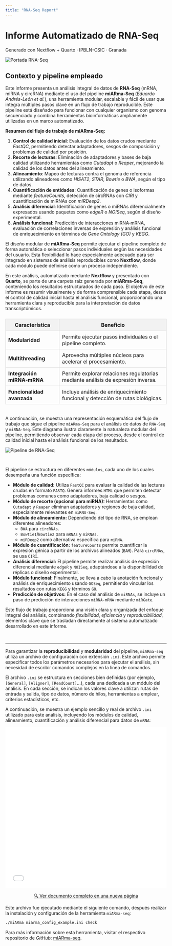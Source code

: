 ```yaml
---
title: "RNA-Seq Report"
---
```



<!-- &&&&&&&&&&&&&&&&&&&&&&&&&&&&&&&&&&&&&&&&&&&&&&&&&&&&&&&&&&&&&&&&&&&&&&&&&&&&&&&&&&&&&&&&&&&&&&&&&&&&&&&&& -->
<!--  TAB 1: INICIO -->
<!-- &&&&&&&&&&&&&&&&&&&&&&&&&&&&&&&&&&&&&&&&&&&&&&&&&&&&&&&&&&&&&&&&&&&&&&&&&&&&&&&&&&&&&&&&&&&&&&&&&&&&&&&&& -->

<div class="informe-titulo">
  <h1>Informe Automatizado de RNA-Seq</h1>
  <p>Generado con Nextflow + Quarto · IPBLN-CSIC · Granada</p>
</div>


<div class="portada-imagen">
  <img src="resources/1-essential/1-images/1-portada/bulk_rna_seq_cover.jpg" alt="Portada RNA-Seq">
</div>


<div class="informe-resumen">

<h2>Contexto y pipeline empleado</h2>

<p>
    Este informe presenta un análisis integral de datos de <strong>RNA-Seq</strong> (mRNA, miRNA y circRNA) mediante el uso del pipeline <strong>miARma‑Seq</strong> (<em>Eduardo Andrés-León et al.</em>), una herramienta modular, escalable y fácil de usar que integra múltiples pasos clave en un flujo de trabajo reproducible. Este pipeline está diseñado para funcionar con cualquier organismo con genoma secuenciado y combina herramientas bioinformáticas ampliamente utilizadas en un marco automatizado.
</p>

<p>
    <strong>Resumen del flujo de trabajo de miARma‑Seq:</strong>
</p>

<ol>
    <li><strong>Control de calidad inicial</strong>: Evaluación de los datos crudos mediante <em>FastQC</em>, permitiendo detectar adaptadores, sesgos de composición y problemas de calidad por posición.</li>
    <li><strong>Recorte de lecturas</strong>: Eliminación de adaptadores y bases de baja calidad utilizando herramientas como <em>Cutadapt</em> o <em>Reaper</em>, mejorando la calidad de los datos antes del alineamiento.</li>
    <li><strong>Alineamiento</strong>: Mapeo de lecturas contra el genoma de referencia utilizando alineadores como <em>HISAT2</em>, <em>STAR</em>, <em>Bowtie</em> o <em>BWA</em>, según el tipo de datos.</li>
    <li><strong>Cuantificación de entidades</strong>: Cuantificación de genes o isoformas mediante <em>featureCounts</em>, detección de circRNAs con <em>CIRI</em> y cuantificación de miRNAs con <em>miRDeep2</em>.</li>
    <li><strong>Análisis diferencial</strong>: Identificación de genes o miRNAs diferencialmente expresados usando paquetes como <em>edgeR</em> o <em>NOISeq</em>, según el diseño experimental.</li>
    <li><strong>Análisis funcional</strong>: Predicción de interacciones miRNA‑mRNA, evaluación de correlaciones inversas de expresión y análisis funcional de enriquecimiento en términos de <em>Gene Ontology (GO)</em> y <em>KEGG</em>.</li>
</ol>

<p>
    El diseño modular de <strong>miARma‑Seq</strong>  permite ejecutar el pipeline completo de forma automática o seleccionar pasos individuales según las necesidades del usuario. Esta flexibilidad lo hace especialmente adecuado para ser integrado en sistemas de análisis reproducibles como <strong>Nextflow</strong>, donde cada módulo puede definirse como un proceso independiente.
</p>

<p>
    En este análisis, automatizado mediante <strong>Nextflow</strong> y presentado con <strong>Quarto</strong>, se parte de una carpeta raíz generada por <strong>miARma‑Seq</strong>, conteniendo los resultados estructurados de cada paso. El objetivo de este informe es resumir visualmente y de forma comprensible cada etapa, desde el control de calidad inicial hasta el análisis funcional, proporcionando una herramienta clara y reproducible para la interpretación de datos transcriptómicos.
</p>

<table style="width:100%; border-collapse: collapse; margin-top: 1.5em;">
    <thead>
        <tr style="background-color: #f2f2f2;">
        <th style="border: 1px solid #ddd; padding: 8px;">Característica</th>
        <th style="border: 1px solid #ddd; padding: 8px;">Beneficio</th>
        </tr>
    </thead>
    <tbody>
        <tr>
        <td style="border: 1px solid #ddd; padding: 8px;"><strong>Modularidad</strong></td>
        <td style="border: 1px solid #ddd; padding: 8px;">Permite ejecutar pasos individuales o el pipeline completo.</td>
        </tr>
        <tr>
        <td style="border: 1px solid #ddd; padding: 8px;"><strong>Multithreading</strong></td>
        <td style="border: 1px solid #ddd; padding: 8px;">Aprovecha múltiples núcleos para acelerar el procesamiento.</td>
        </tr>
        <tr>
        <td style="border: 1px solid #ddd; padding: 8px;"><strong>Integración miRNA‑mRNA</strong></td>
        <td style="border: 1px solid #ddd; padding: 8px;">Permite explorar relaciones regulatorias mediante análisis de expresión inversa.</td>
        </tr>
        <tr>
        <td style="border: 1px solid #ddd; padding: 8px;"><strong>Funcionalidad avanzada</strong></td>
        <td style="border: 1px solid #ddd; padding: 8px;">Incluye análisis de enriquecimiento funcional y detección de rutas biológicas.</td>
        </tr>
    </tbody>
    </table>

</div>


<div style="height: 5px; background-color: transparent;"></div>

<p>
A continuación, se muestra una representación esquemática del flujo de trabajo que sigue el pipeline <code>miARma‑Seq</code> para el análisis de datos de <code>RNA-Seq</code> y <code>miRNA-Seq</code>. Este diagrama ilustra claramente la naturaleza modular del pipeline, permitiendo observar cada etapa del proceso, desde el control de calidad inicial hasta el análisis funcional de los resultados.
</p>

<div class="box-images">
  <img src="resources/1-essential/1-images/2-inicio/miARma-Seq-workflow.png" alt="Pipeline de RNA-Seq">
</div>

<div style="height: 15px; background-color: transparent;"></div>

<p>
El pipeline se estructura en diferentes <code>módulos</code>, cada uno de los cuales desempeña una función específica:
</p>

<ul>
  <li><strong>Módulo de calidad:</strong> Utiliza <code>FastQC</code> para evaluar la calidad de las lecturas crudas en formato <code>FASTQ</code>. Genera informes <code>HTML</code> que permiten detectar problemas comunes como adaptadores, baja calidad o sesgos.</li>
  <li><strong>Módulo de recorte (opcional para miRNA):</strong> Herramientas como <code>Cutadapt</code> y <code>Reaper</code> eliminan adaptadores y regiones de baja calidad, especialmente relevantes en <code>miRNA-Seq</code>.</li>
  <li><strong>Módulo de alineamiento:</strong> Dependiendo del tipo de RNA, se emplean diferentes alineadores:
    <ul>
      <li><code>BWA</code> para <code>circRNAs</code>.</li>
      <li><code>Bowtie1</code>/<code>Bowtie2</code> para <code>mRNAs</code> y <code>miRNAs</code>.</li>
      <li><code>miRDeep2</code> como alternativa específica para <code>miRNA</code>.</li>
    </ul>
  </li>
  <li><strong>Módulo de cuantificación:</strong> <code>featureCounts</code> permite cuantificar la expresión génica a partir de los archivos alineados (<code>BAM</code>). Para <code>circRNAs</code>, se usa <code>CIRI</code>.</li>
  <li><strong>Análisis diferencial:</strong> El pipeline permite realizar análisis de expresión diferencial mediante <code>edgeR</code> y <code>NOISeq</code>, adaptándose a la disponibilidad de réplicas o diseño experimental.</li>
  <li><strong>Módulo funcional:</strong> Finalmente, se lleva a cabo la anotación funcional y análisis de enriquecimiento usando <code>GOSeq</code>, permitiendo vincular los resultados con rutas <code>KEGG</code> y términos <code>GO</code>.</li>
  <li><strong>Predicción de objetivos:</strong> En el caso del análisis de <code>miRNAs</code>, se incluye un paso de predicción de interacciones <code>miRNA‑mRNA</code> mediante <code>miRGate</code>.</li>
</ul>

<p>
Este flujo de trabajo proporciona una visión clara y organizada del enfoque integral del análisis, combinando <em>flexibilidad</em>, <em>eficiencia</em> y <em>reproducibilidad</em>, elementos clave que se trasladan directamente al sistema automatizado desarrollado en este informe.
</p>

<div style="height: 18px; background-color: transparent;"></div>

---

<p>
Para garantizar la <strong>reproducibilidad</strong> y <strong>modularidad</strong> del pipeline, <code>miARma‑seq</code> utiliza un archivo de configuración con extensión <code>.ini</code>. Este archivo permite especificar todos los parámetros necesarios para ejecutar el análisis, sin necesidad de escribir comandos complejos en la línea de comandos.
</p>

<p>
El archivo <code>.ini</code> se estructura en secciones bien definidas (por ejemplo, <code>[General]</code>, <code>[Aligner]</code>, <code>[ReadCount]</code>…), cada una dedicada a un módulo del análisis. En cada sección, se indican los valores clave a utilizar: rutas de entrada y salida, tipo de datos, número de hilos, herramientas a emplear, criterios estadísticos, etc.
</p>

<p>
A continuación, se muestra un ejemplo sencillo y real de archivo <code>.ini</code> utilizado para este análisis, incluyendo los módulos de calidad, alineamiento, cuantificación y análisis diferencial para datos de <code>mRNA</code>:
</p>

<iframe src="resources/1-essential/2-archives/miARma_mRNAs_pipeline_STAR.txt" width="100%" height="500px" frameborder="0" style="border: none; display: block;"></iframe>

<p style="text-align:center;">
  <a href="resources/1-essential/2-archives/miARma_mRNAs_pipeline_STAR.txt" target="_blank" class="boton-iframe">
    🔍 Ver documento completo en una nueva página
  </a>
</p>


<p>
Este archivo fue ejecutado mediante el siguiente comando, después realizar la instalación y configuración de la herramienta <code>miARma-seq</code>:
</p>

```bash
./miARma miarma_config_example.ini check
```

<p>
Para más información sobre esta herramienta, visitar el respectivo repositorio de <em>GitHub</em>: <a href="https://github.com/eandresleon/miARma-seq" target="_blank" class="normalink">miARma-seq</a>.
</p>